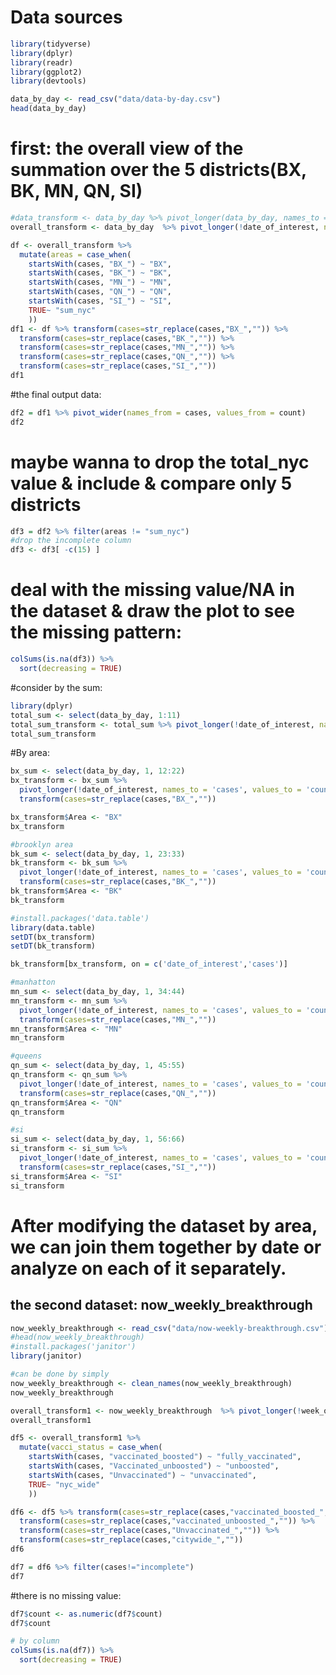 # Data sources 

```r
library(tidyverse)
library(dplyr)
library(readr)
library(ggplot2)
library(devtools)
```

```r
data_by_day <- read_csv("data/data-by-day.csv")
head(data_by_day)
```

# first: the overall view of the summation over the 5 districts(BX, BK, MN, QN, SI)

```r
#data_transform <- data_by_day %>% pivot_longer(data_by_day, names_to = 'city', values_to = 'count')
overall_transform <- data_by_day  %>% pivot_longer(!date_of_interest, names_to = 'cases', values_to = 'count')

df <- overall_transform %>%
  mutate(areas = case_when(
    startsWith(cases, "BX_") ~ "BX",
    startsWith(cases, "BK_") ~ "BK",
    startsWith(cases, "MN_") ~ "MN",
    startsWith(cases, "QN_") ~ "QN",
    startsWith(cases, "SI_") ~ "SI",
    TRUE~ "sum_nyc"
    ))
df1 <- df %>% transform(cases=str_replace(cases,"BX_","")) %>% 
  transform(cases=str_replace(cases,"BK_","")) %>% 
  transform(cases=str_replace(cases,"MN_","")) %>%  
  transform(cases=str_replace(cases,"QN_","")) %>%  
  transform(cases=str_replace(cases,"SI_",""))
df1
```
#the final output data:

```r
df2 = df1 %>% pivot_wider(names_from = cases, values_from = count)
df2
```

# maybe wanna to drop the total_nyc value & include & compare only 5 districts

```r
df3 = df2 %>% filter(areas != "sum_nyc")
#drop the incomplete column
df3 <- df3[ -c(15) ]
```

# deal with the missing value/NA in the dataset & draw the plot to see the missing pattern:

```r
colSums(is.na(df3)) %>%
  sort(decreasing = TRUE)
```

#consider by the sum:
```r
library(dplyr)
total_sum <- select(data_by_day, 1:11)
total_sum_transform <- total_sum %>% pivot_longer(!date_of_interest, names_to = 'cases', values_to = 'count') %>% 
total_sum_transform
```
#By area:
```r
bx_sum <- select(data_by_day, 1, 12:22)
bx_transform <- bx_sum %>% 
  pivot_longer(!date_of_interest, names_to = 'cases', values_to = 'count') %>% 
  transform(cases=str_replace(cases,"BX_","")) 

bx_transform$Area <- "BX"
bx_transform
```

```r
#brooklyn area
bk_sum <- select(data_by_day, 1, 23:33)
bk_transform <- bk_sum %>% 
  pivot_longer(!date_of_interest, names_to = 'cases', values_to = 'count') %>% 
  transform(cases=str_replace(cases,"BK_",""))
bk_transform$Area <- "BK"
bk_transform
```

```r
#install.packages('data.table')
library(data.table)
setDT(bx_transform)
setDT(bk_transform)

bk_transform[bx_transform, on = c('date_of_interest','cases')]
```

```r
#manhatton
mn_sum <- select(data_by_day, 1, 34:44)
mn_transform <- mn_sum %>% 
  pivot_longer(!date_of_interest, names_to = 'cases', values_to = 'count') %>% 
  transform(cases=str_replace(cases,"MN_",""))
mn_transform$Area <- "MN"
mn_transform
```

```r
#queens
qn_sum <- select(data_by_day, 1, 45:55)
qn_transform <- qn_sum %>% 
  pivot_longer(!date_of_interest, names_to = 'cases', values_to = 'count') %>% 
  transform(cases=str_replace(cases,"QN_",""))
qn_transform$Area <- "QN"
qn_transform
```
```r
#si
si_sum <- select(data_by_day, 1, 56:66)
si_transform <- si_sum %>% 
  pivot_longer(!date_of_interest, names_to = 'cases', values_to = 'count') %>% 
  transform(cases=str_replace(cases,"SI_",""))
si_transform$Area <- "SI"
si_transform
```

# After modifying the dataset by area, we can join them together by date or analyze on each of it separately.

## the second dataset: now_weekly_breakthrough

```r
now_weekly_breakthrough <- read_csv("data/now-weekly-breakthrough.csv")
#head(now_weekly_breakthrough)
#install.packages('janitor')
library(janitor)

#can be done by simply
now_weekly_breakthrough <- clean_names(now_weekly_breakthrough)
now_weekly_breakthrough

```
```r
overall_transform1 <- now_weekly_breakthrough  %>% pivot_longer(!week_of_diagnosis, names_to = 'cases', values_to = 'count')
overall_transform1
```


```r
df5 <- overall_transform1 %>%
  mutate(vacci_status = case_when(
    startsWith(cases, "vaccinated_boosted") ~ "fully_vaccinated",
    startsWith(cases, "Vaccinated_unboosted") ~ "unboosted",
    startsWith(cases, "Unvaccinated") ~ "unvaccinated",
    TRUE~ "nyc_wide"
    ))

df6 <- df5 %>% transform(cases=str_replace(cases,"vaccinated_boosted_","")) %>% 
  transform(cases=str_replace(cases,"vaccinated_unboosted_","")) %>% 
  transform(cases=str_replace(cases,"Unvaccinated_","")) %>%  
  transform(cases=str_replace(cases,"citywide_",""))
df6
```

```r
df7 = df6 %>% filter(cases!="incomplete") 
df7
```
#there is no missing value:

```r
df7$count <- as.numeric(df7$count)
df7$count
```

```r
# by column
colSums(is.na(df7)) %>%
  sort(decreasing = TRUE)
```

